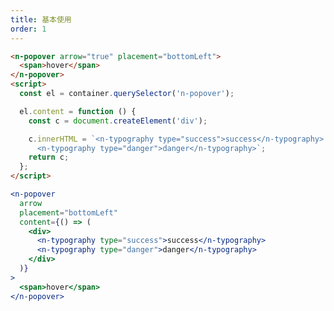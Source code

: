 ```yaml
---
title: 基本使用
order: 1
---
```


```html
<n-popover arrow="true" placement="bottomLeft">
  <span>hover</span>
</n-popover>
<script>
  const el = container.querySelector('n-popover');

  el.content = function () {
    const c = document.createElement('div');

    c.innerHTML = `<n-typography type="success">success</n-typography>
      <n-typography type="danger">danger</n-typography>`;
    return c;
  };
</script>
```

```jsx
<n-popover
  arrow
  placement="bottomLeft"
  content={() => (
    <div>
      <n-typography type="success">success</n-typography>
      <n-typography type="danger">danger</n-typography>
    </div>
  )}
>
  <span>hover</span>
</n-popover>
```
